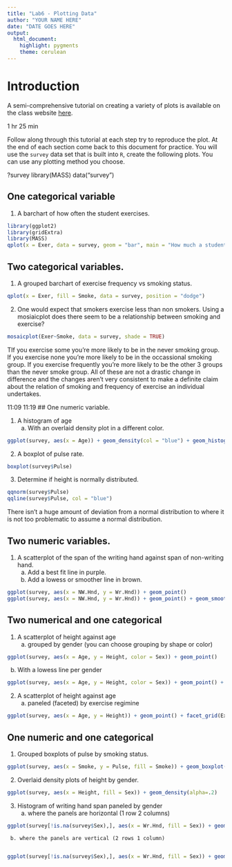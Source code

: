 ```yaml
---
title: "Lab6 - Plotting Data"
author: "YOUR NAME HERE"
date: "DATE GOES HERE"
output: 
  html_document: 
    highlight: pygments
    theme: cerulean
---
```


# Introduction
A semi-comprehensive tutorial on creating a variety of plots is available on the class website [here](http://norcalbiostat.github.io/R-Bootcamp/labs/Data_Visualization_Tutorial.html). 

1 hr 25 min

Follow along through this tutorial at each step try to reproduce the plot. At the end of each section come back to this document for practice. You will use the `survey` data set that is built into `R`, create the following plots. You can use any plotting method you choose. 

?survey
library(MASS)
data("survey")

## One categorical variable

1.  A barchart of how often the student exercises. 

```r
library(ggplot2)
library(gridExtra)
library(MASS)
qplot(x = Exer, data = survey, geom = "bar", main = "How much a student exercies")
```

## Two categorical variables. 

1.  A grouped barchart of exercise frequency vs smoking status.

```r
qplot(x = Exer, fill = Smoke, data = survey, position = "dodge")
```

2.  One would expect that smokers exercise less than non smokers. Using a mosiaicplot does there seem to be a relationship between smoking and exercise? 

```r
mosaicplot(Exer~Smoke, data = survey, shade = TRUE)
```

TIf you exercise some you're more likely to be in the never smoking group.  If you exercise none you're more likely to be in the occassional smoking group.  If you exercise frequently you're more likely to be the other 3 groups than the never smoke group.  All of these are not a drastic change in difference and the changes aren't very consistent to make a definite claim about the relation of smoking and frequency of exercise an individual undertakes.

11:09
11:19
## One numeric variable. 

1. A histogram of age
    a.  With an overlaid density plot in a different color.
    
```r
ggplot(survey, aes(x = Age)) + geom_density(col = "blue") + geom_histogram(aes(y = ..density..), colour = "black", fill = NA)
```
    
2. A boxplot of pulse rate.

```r
boxplot(survey$Pulse)
```

3. Determine if height is normally distributed. 

```r
qqnorm(survey$Pulse)
qqline(survey$Pulse, col = "blue")
```

There isn't a huge amount of deviation from a normal distribution to where it is not too problematic to assume a normal distribution.

## Two numeric variables. 

1. A scatterplot of the span of the writing hand against span of non-writing hand. 
    a. Add a best fit line in purple.
    b. Add a lowess or smoother line in brown. 
    
```r
ggplot(survey, aes(x = NW.Hnd, y = Wr.Hnd)) + geom_point()
ggplot(survey, aes(x = NW.Hnd, y = Wr.Hnd)) + geom_point() + geom_smooth(se = FALSE, method = "lm", col = "purple") + geom_smooth(se = FALSE)
```


## Two numerical and one categorical

1. A scatterplot of height against age
    a. grouped by gender (you can choose grouping by shape or color)

```r
ggplot(survey, aes(x = Age, y = Height, color = Sex)) + geom_point()
```

  b. With a lowess line per gender

```r
ggplot(survey, aes(x = Age, y = Height, color = Sex)) + geom_point() + geom_smooth(se = FALSE)
```
    
    
2. A scatterplot of height against age
    a. paneled (faceted) by exercise regimine

```r
ggplot(survey, aes(x = Age, y = Height)) + geom_point() + facet_grid(Exer~.)
```

## One numeric and one categorical

1. Grouped boxplots of pulse by smoking status. 

```r
ggplot(survey, aes(x = Smoke, y = Pulse, fill = Smoke)) + geom_boxplot()
```

2. Overlaid density plots of height by gender. 

```r
ggplot(survey, aes(x = Height, fill = Sex)) + geom_density(alpha=.2) 
```

3. Histogram of writing hand span paneled by gender
     a. where the panels are horizontal (1 row 2 columns)
     
```r
ggplot(survey[!is.na(survey$Sex),], aes(x = Wr.Hnd, fill = Sex)) + geom_histogram() + facet_wrap(~Sex)
```
     
     b. where the panels are vertical (2 rows 1 column)
     
```r
ggplot(survey[!is.na(survey$Sex),], aes(x = Wr.Hnd, fill = Sex)) + geom_histogram() + facet_grid(Sex~.)
```
     
     
     

